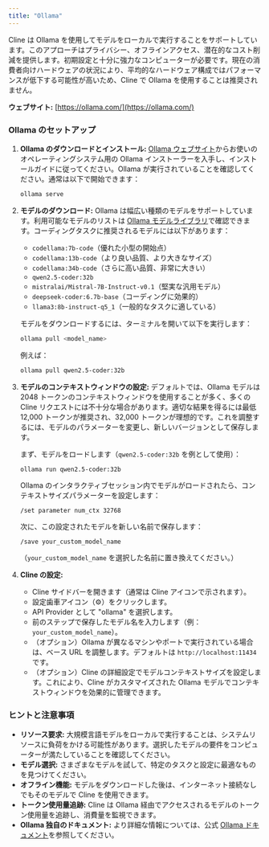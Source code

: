 ```yaml
---
title: "Ollama"
---
```


Cline は Ollama を使用してモデルをローカルで実行することをサポートしています。このアプローチはプライバシー、オフラインアクセス、潜在的なコスト削減を提供します。初期設定と十分に強力なコンピューターが必要です。現在の消費者向けハードウェアの状況により、平均的なハードウェア構成ではパフォーマンスが低下する可能性が高いため、Cline で Ollama を使用することは推奨されません。

**ウェブサイト:** [https://ollama.com/](https://ollama.com/)

### Ollama のセットアップ

1.  **Ollama のダウンロードとインストール:**
    [Ollama ウェブサイト](https://ollama.com/)からお使いのオペレーティングシステム用の Ollama インストーラーを入手し、インストールガイドに従ってください。Ollama が実行されていることを確認してください。通常は以下で開始できます：

    ```bash
    ollama serve
    ```

2.  **モデルのダウンロード:**
    Ollama は幅広い種類のモデルをサポートしています。利用可能なモデルのリストは [Ollama モデルライブラリ](https://ollama.com/library)で確認できます。コーディングタスクに推奨されるモデルには以下があります：

    -   `codellama:7b-code`（優れた小型の開始点）
    -   `codellama:13b-code`（より良い品質、より大きなサイズ）
    -   `codellama:34b-code`（さらに高い品質、非常に大きい）
    -   `qwen2.5-coder:32b`
    -   `mistralai/Mistral-7B-Instruct-v0.1`（堅実な汎用モデル）
    -   `deepseek-coder:6.7b-base`（コーディングに効果的）
    -   `llama3:8b-instruct-q5_1`（一般的なタスクに適している）

    モデルをダウンロードするには、ターミナルを開いて以下を実行します：

    ```bash
    ollama pull <model_name>
    ```

    例えば：

    ```bash
    ollama pull qwen2.5-coder:32b
    ```

3.  **モデルのコンテキストウィンドウの設定:**
    デフォルトでは、Ollama モデルは 2048 トークンのコンテキストウィンドウを使用することが多く、多くの Cline リクエストには不十分な場合があります。適切な結果を得るには最低 12,000 トークンが推奨され、32,000 トークンが理想的です。これを調整するには、モデルのパラメーターを変更し、新しいバージョンとして保存します。

    まず、モデルをロードします（`qwen2.5-coder:32b` を例として使用）：

    ```bash
    ollama run qwen2.5-coder:32b
    ```

    Ollama のインタラクティブセッション内でモデルがロードされたら、コンテキストサイズパラメーターを設定します：

    ```
    /set parameter num_ctx 32768
    ```

    次に、この設定されたモデルを新しい名前で保存します：

    ```
    /save your_custom_model_name
    ```

    （`your_custom_model_name` を選択した名前に置き換えてください。）

4.  **Cline の設定:**
    -   Cline サイドバーを開きます（通常は Cline アイコンで示されます）。
    -   設定歯車アイコン（⚙️）をクリックします。
    -   API Provider として "ollama" を選択します。
    -   前のステップで保存したモデル名を入力します（例：`your_custom_model_name`）。
    -   （オプション）Ollama が異なるマシンやポートで実行されている場合は、ベース URL を調整します。デフォルトは `http://localhost:11434` です。
    -   （オプション）Cline の詳細設定でモデルコンテキストサイズを設定します。これにより、Cline がカスタマイズされた Ollama モデルでコンテキストウィンドウを効果的に管理できます。

### ヒントと注意事項

-   **リソース要求:** 大規模言語モデルをローカルで実行することは、システムリソースに負荷をかける可能性があります。選択したモデルの要件をコンピューターが満たしていることを確認してください。
-   **モデル選択:** さまざまなモデルを試して、特定のタスクと設定に最適なものを見つけてください。
-   **オフライン機能:** モデルをダウンロードした後は、インターネット接続なしでもそのモデルで Cline を使用できます。
-   **トークン使用量追跡:** Cline は Ollama 経由でアクセスされるモデルのトークン使用量を追跡し、消費量を監視できます。
-   **Ollama 独自のドキュメント:** より詳細な情報については、公式 [Ollama ドキュメント](https://ollama.com/docs)を参照してください。
